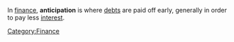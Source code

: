 In [[finance]], '''anticipation''' is where [[debt]]s are paid off early, generally in order to pay less [[interest]].

{{econ-stub}}
[[Category:Finance]]